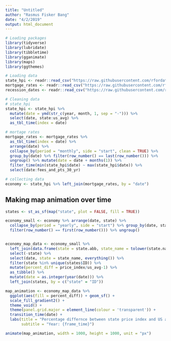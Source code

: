 ```yaml
---
title: "Untitled"
author: "Rasmus Fisker Bang"
date: "4/2/2019"
output: html_document
---
```


```r

# Loading packages
library(tidyverse)
library(lubridate)
library(tibbletime)
library(gganimate)
library(maps)
library(ggthemes)

# Loading data
state_hpi <- readr::read_csv("https://raw.githubusercontent.com/rfordatascience/tidytuesday/master/data/2019/2019-02-05/state_hpi.csv")
mortgage_rates <- readr::read_csv("https://raw.githubusercontent.com/rfordatascience/tidytuesday/master/data/2019/2019-02-05/mortgage.csv")
recession_dates <- readr::read_csv("https://raw.githubusercontent.com/rfordatascience/tidytuesday/master/data/2019/2019-02-05/recessions.csv")
```


```r
# Cleaning data
# state_hpi
state_hpi <- state_hpi %>% 
  mutate(date = ymd(str_c(year, month, 1, sep = "-"))) %>% 
  select(date, state:us_avg) %>% 
  as_tbl_time(index = date)

# mortage rates
mortgage_rates <- mortgage_rates %>% 
  as_tbl_time(index = date) %>% 
  arrange(date) %>% 
  collapse_by(period = "monthly", side = "start", clean = TRUE) %>% 
  group_by(date) %>% filter(row_number() == last(row_number())) %>% 
  ungroup() %>% mutate(date = date + months(1)) %>% 
  filter_time(min(state_hpi$date) ~ max(state_hpi$date)) %>% 
  select(date:fees_and_pts_30_yr)

# collecting data
economy <- state_hpi %>% left_join(mortgage_rates, by = "date")

```

## Making map animation over time

```r

states <- st_as_sf(map("state", plot = FALSE, fill = TRUE))

economy_small <- economy %>% arrange(date, state) %>% 
  collapse_by(period = "yearly", side = "start") %>% group_by(date, state) %>% 
  filter(row_number() == first(row_number())) %>% ungroup()


economy_map_data <- economy_small %>% 
  left_join(data.frame(state = state.abb, state_name = tolower(state.name))) %>% 
  select(-state) %>% 
  select(date, state = state_name, everything()) %>% 
  filter(state %in% unique(states$ID)) %>% 
  mutate(percent_diff = price_index/us_avg-1) %>% 
  as_tibble() %>% 
  mutate(date = as.integer(year(date))) %>% 
  left_join(states, by = c("state" = "ID"))

map_animation <- economy_map_data %>%
  ggplot(aes(fill = percent_diff)) + geom_sf() +
  scale_fill_gradient2() + 
  theme_void() +
  theme(panel.grid.major = element_line(colour = 'transparent')) +
  transition_time(date) +
  labs(title = "Percentage differnce between state price index and US average", 
       subtitle = "Year: {frame_time}")

animate(map_animation, width = 1000, height = 1000, unit = "px")


```





